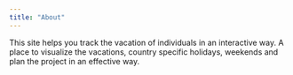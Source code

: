 ```yaml
---
title: "About"
---
```


This site helps you track the vacation of individuals in an interactive way. A place to visualize the vacations, country specific holidays, weekends and plan the project in an effective way.



